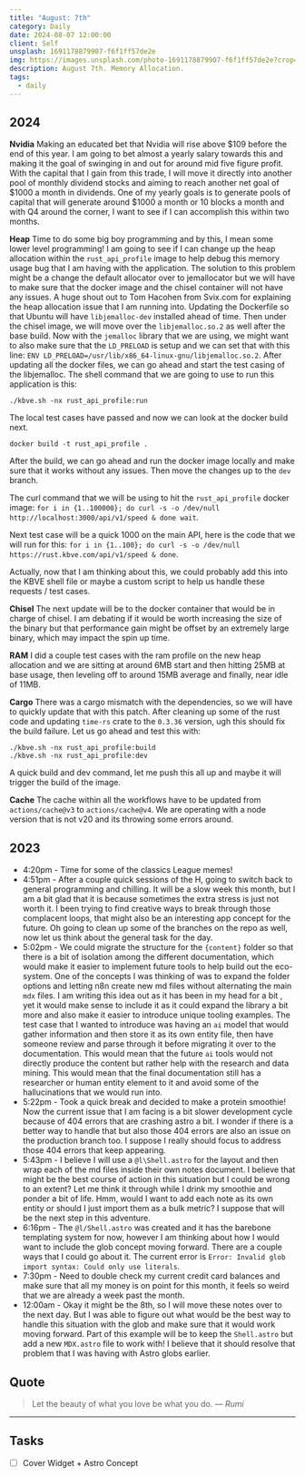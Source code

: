 ```yaml
---
title: "August: 7th"
category: Daily
date: 2024-08-07 12:00:00
client: Self
unsplash: 1691178879907-f6f1ff57de2e
img: https://images.unsplash.com/photo-1691178879907-f6f1ff57de2e?crop=entropy&cs=srgb&fm=jpg&ixid=MnwzNjM5Nzd8MHwxfHJhbmRvbXx8fHx8fHx8fDE2ODE3NDg2ODY&ixlib=rb-4.0.3&q=85
description: August 7th. Memory Allocation.
tags:
  - daily
---
```


## 2024

**Nvidia**
Making an educated bet that Nvidia will rise above $109 before the end of this year.
I am going to bet almost a yearly salary towards this and making it the goal of swinging in and out for around mid five figure profit.
With the capital that I gain from this trade, I will move it directly into another pool of monthly dividend stocks and aiming to reach another net goal of $1000 a month in dividends.
One of my yearly goals is to generate pools of capital that will generate around $1000 a month or 10 blocks a month and with Q4 around the corner, I want to see if I can accomplish this within two months.

**Heap**
Time to do some big boy programming and by this, I mean some lower level programming!
I am going to see if I can change up the heap allocation within the `rust_api_profile` image to help debug this memory usage bug that I am having with the application.
The solution to this problem might be a change the default allocator over to jemallocator but we will have to make sure that the docker image and the chisel container will not have any issues.
A huge shout out to Tom Hacohen from Svix.com for explaining the heap allocation issue that I am running into.
Updating the Dockerfile so that Ubuntu will have `libjemalloc-dev` installed ahead of time.
Then under the chisel image, we will move over the `libjemalloc.so.2` as well after the base build.
Now with the `jemalloc` library that we are using, we might want to also make sure that the `LD_PRELOAD` is setup and we can set that with this line:
`ENV LD_PRELOAD=/usr/lib/x86_64-linux-gnu/libjemalloc.so.2`.
After updating all the docker files, we can go ahead and start the test casing of the libjemalloc.
The shell command that we are going to use to run this application is this:

```shell
./kbve.sh -nx rust_api_profile:run
```

The local test cases have passed and now we can look at the docker build next.

```shell
docker build -t rust_api_profile .
```

After the build, we can go ahead and run the docker image locally and make sure that it works without any issues.
Then move the changes up to the `dev` branch.

The curl command that we will be using to hit the `rust_api_profile` docker image: `for i in {1..100000}; do curl -s -o /dev/null http://localhost:3000/api/v1/speed & done wait`.

Next test case will be a quick 1000 on the main API, here is the code that we will run for this:
`for i in {1..100}; do curl -s -o /dev/null https://rust.kbve.com/api/v1/speed & done`.

Actually, now that I am thinking about this, we could probably add this into the KBVE shell file or maybe a custom script to help us handle these requests / test cases.


**Chisel**
The next update will be to the docker container that would be in charge of chisel.
I am debating if it would be worth increasing the size of the binary but that performance gain might be offset by an extremely large binary, which may impact the spin up time.

**RAM**
I did a couple test cases with the ram profile on the new heap allocation and we are sitting at around 6MB start and then hitting 25MB at base usage, then leveling off to around 15MB average and finally, near idle of 11MB.

**Cargo**
There was a cargo mismatch with the dependencies, so we will have to quickly update that with this patch.
After cleaning up some of the rust code and updating `time-rs` crate to the `0.3.36` version, ugh this should fix the build failure.
Let us go ahead and test this with:

```shell
./kbve.sh -nx rust_api_profile:build
./kbve.sh -nx rust_api_profile:dev
```

A quick build and dev command, let me push this all up and maybe it will trigger the build of the image.

**Cache**
The cache within all the workflows have to be updated from `actions/cache@v3` to `actions/cache@v4`.
We are operating with a node version that is not v20 and its throwing some errors around.

<Adsense />

## 2023
- 4:20pm - Time for some of the classics League memes! 
- 4:51pm - After a couple quick sessions of the H, going to switch back to general programming and chilling. It will be a slow week this month, but I am a bit glad that it is because sometimes the extra stress is just not worth it. I been trying to find creative ways to break through those complacent loops, that might also be an interesting app concept for the future. Oh going to clean up some of the branches on the repo as well, now let us think about the general task for the day.
- 5:02pm - We could migrate the structure for the `{content}` folder so that there is a bit of isolation among the different documentation, which would make it easier to implement future tools to help build out the eco-system. One of the concepts I was thinking of was to expand the folder options and letting n8n create new md files without alternating the main `mdx` files. I am writing this idea out as it has been in my head for a bit , yet it would make sense to include it as it could expand the library a bit more and also make it easier to introduce unique tooling examples. The test case that I wanted to introduce was having an `ai` model that would gather information and then store it as its own entity file, then have someone review and parse through it before migrating it over to the documentation. This would mean that the future `ai` tools would not directly produce the content but rather help with the research and data mining. This would mean that the final documentation still has a researcher or human entity element to it and avoid some of the hallucinations that we would run into.  
- 5:22pm - Took a quick break and decided to make a protein smoothie! Now the current issue that I am facing is a bit slower development cycle because of 404 errors that are crashing astro a bit. I wonder if there is a better way to handle that but also those 404 errors are also an issue on the production branch too. I suppose I really should focus to address those 404 errors that keep appearing.
- 5:43pm - I believe I will use a `@l\Shell.astro` for the layout and then wrap each of the md files inside their own notes document. I believe that might be the best course of action in this situation but I could be wrong to an extent? Let me think it through while I drink my smoothie and ponder a bit of life. Hmm, would I want to add each note as its own entity or should I just import them as a bulk metric? I suppose that will be the next step in this adventure.
- 6:16pm - The `@l/Shell.astro` was created and it has the barebone templating system for now, however I am thinking about how I would want to include the glob concept moving forward. There are a couple ways that I could go about it. The current error is `Error: Invalid glob import syntax: Could only use literals`.
- 7:30pm - Need to double check my current credit card balances and make sure that all my money is on point for this month, it feels so weird that we are already a week past the month. 
- 12:00am - Okay it might be the 8th, so I will move these notes over to the next day. But I was able to figure out what would be the best way to handle this situation with the glob and make sure that it would work moving forward. Part of this example will be to keep the `Shell.astro` but add a new `MDX.astro` file to work with! I believe that it should resolve that problem that I was having with Astro globs earlier. 

## Quote

> Let the beauty of what you love be what you do.
> — <cite>Rumi</cite>

---

## Tasks

- [ ] Cover Widget + Astro Concept